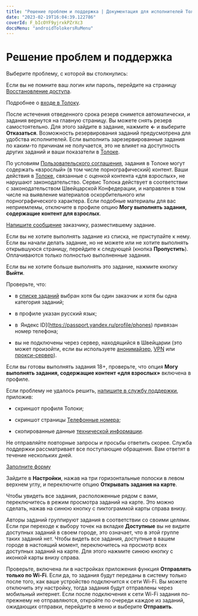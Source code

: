 ```yaml
---
title: "Решение проблем и поддержка | Документация для исполнителей Толоки"
date: "2023-02-19T16:04:39.122786"
coverId: F_bIcOYF9yjrxkPZrXc3
docsMenu: "androidTolokersRuMenu"
---
```



# Решение проблем и поддержка

Выберите проблему, с которой вы столкнулись:

<Cut title="Проблема с регистрацией или входом">

<RuTroubleshootingContent1/>

<Cut title="Не помню логин или пароль">

Если вы не помните ваш логин или пароль, перейдите на страницу [Восстановление доступа](https://passport.yandex.ru/passport?mode=restore).

Подробнее о [входе в Толоку](../../auth#registered).

</Cut>

<RuTroubleshootingContent2/>

</Cut>

<RuTroubleshootingContent12/>

<Cut title="Вопрос о заданиях">

<RuTroubleshootingContent13/>

<Cut title="Как снять резерв с задания?">

После истечения отведенного срока резерв снимется автоматически, и задания вернутся на главную страницу. Вы можете снять резерв самостоятельно. Для этого зайдите в задание, нажмите **←** и выберите **Отказаться**. Возможность резервирования заданий предусмотрена для удобства исполнителей. Если выполнить зарезервированные задания по каким-то причинам не получается, это не влияет на доступность других заданий и ваши показатели в [Толоке](http://toloka.yandex.ru/).

</Cut>

<Cut title="Вопрос о контенте заданий">

<Cut title="Задание содержит контент 18+">

По условиям [Пользовательского соглашения](https://join.toloka.ai/legal/user-agreement-ru/), задания в Толоке могут содержать «взрослый» (в том числе порнографический) контент. Ваши действия в [Толоке](http://toloka.yandex.ru/), связанные с оценкой контента «для взрослых», не нарушают законодательство. Сервис Толока действует в соответствии с законодательством Швейцарской Конфедерации, и направлен в том числе на выявление материалов оскорбительного или порнографического характера. Если подобные материалы для вас неприемлемы, отключите в профиле опцию **Могу выполнять задания, содержащие контент для взрослых**.

</Cut>

<RuTroubleshootingContent3/>

</Cut>

<Cut title="Вопрос о конкретном задании">

[Напишите сообщение](../../messages#requester) заказчику, разместившему задание.

<RuTroubleshootingContent4/>

</Cut>

<RuTroubleshootingContent14/>

<Cut title="Что делать, если я получил задание, которое не хочу выполнять?">

Если вы не хотите выполнять задание из списка, не приступайте к нему. Если вы начали делать задание, но не можете или не хотите выполнять открывшуюся страницу, перейдите к следующей (кнопка **Пропустить**). Оплачиваются только полностью выполненные задания.

Если вы не хотите больше выполнять это задание, нажмите кнопку **Выйти**.

</Cut>

<RuTroubleshootingContent5/>

<Cut title="В списке нет ни одного задания">

Проверьте, что:

- в [списке заданий](../../task-select) выбран хотя бы один заказчик и хотя бы одна категория заданий;

- в профиле указан русский язык;

- в  Яндекс ID](https://passport.yandex.ru/profile/phones) привязан номер телефона;

- вы не подключены через сервер, находящийся в Швейцарии (это может произойти, если вы используете [анонимайзер](https://ru.wikipedia.org/wiki/Анонимайзер), [VPN](https://ru.wikipedia.org/wiki/VPN) или [прокси-сервер](https://ru.wikipedia.org/wiki/Прокси-сервер)).

<Note mode="note" title="Примечание">

Если вы готовы выполнять задания 18+, проверьте, что опция **Могу выполнять задания, содержащие контент «для взрослых»** включена в профиле.

</Note>

Если проблему не удалось решить, [напишите в службу поддержки](../support?form-source=troubleshooting), приложив:

- скриншот профиля Толоки;

- скриншот страницы [Телефонные номера](https://passport.yandex.ru/profile/phones);

- скопированные данные [технической информации](https://yandex.ru/internet/).

<Note mode="note" title="Примечание">

Не отправляйте повторные запросы и просьбы ответить скорее. Служба поддержки рассматривает все поступающие обращения. Вам ответят в течение нескольких дней.

</Note>

[Заполните форму](../support?form-source=troubleshooting#contact)

</Cut>

<RuTroubleshootingContent6/>

</Cut>

<Cut title="Вопросы о мобильном приложении">

<RuTroubleshootingContent7/>

<Cut title="Как изменить тип заданий прогулка-дом?">

Зайдите в **Настройки**, нажав на три горизонтальные полоски в левом верхнем углу, и переключите опцию **Открывать задания на карте**.

</Cut>

<Cut title="Как увидеть все задания на карте, расположенные рядом со мной?">

Чтобы увидеть все задания, расположенные рядом с вами, переключитесь в режим просмотра заданий на карте. Это можно сделать, нажав на синюю кнопку с пиктограммой карты справа внизу.

</Cut>

<RuTroubleshootingContent8/>

</Cut>

<Cut title="Технические вопросы">

<RuTroubleshootingContent9/>

<Cut title="Открываю задание, а точек на карте нет">

Авторы заданий группируют задания в соответствии со своими целями. Если при переходе к выбору точек на вкладке **Доступные** вы не видите доступных заданий в своем городе, это означает, что в этой группе таких заданий нет. Чтобы видеть все задания, доступные в вашем городе в настоящий момент, переключитесь на просмотр всех доступных заданий на карте. Для этого нажмите синюю кнопку с иконкой карты внизу справа.

</Cut>

<Cut title="После нажатия «Отправить» задание остается в «Выполненных»">

Проверьте, включена ли в настройках приложения функция **Отправлять только по Wi-Fi**. Если да, то задания будут переданы в систему только после того, как ваше устройство подключится к сети Wi-Fi. Вы можете отключить эту настройку, тогда задания будут отправлены через мобильный интернет. Если после подключения к сети Wi-Fi задания по-прежнему не отправляются, откройте по очереди каждое из заданий, ожидающих отправки, перейдите в меню и выберите **Отправить**.

</Cut>

<RuTroubleshootingContent10/>

</Cut>

<RuTroubleshootingContent11/>
